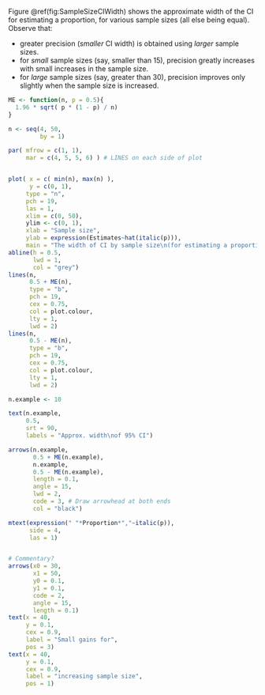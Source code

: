 Figure\ \@ref(fig:SampleSizeCIWidth) shows the approximate width of the CI for estimating a proportion, for various sample sizes (all else being equal).
Observe that:

* greater precision (*smaller* CI width) is obtained using *larger* sample sizes.
* for *small* sample sizes (say, smaller than\ $15$), precision greatly increases with small increases in the sample size.
* for *large* sample sizes (say, greater than\ $30$), precision improves only slightly when the sample size is increased.



```r
ME <- function(n, p = 0.5){
  1.96 * sqrt( p * (1 - p) / n)
}

n <- seq(4, 50, 
         by = 1)

par( mfrow = c(1, 1),
     mar = c(4, 5, 5, 6) ) # LINES on each side of plot


plot( x = c( min(n), max(n) ), 
      y = c(0, 1),
     type = "n",
     pch = 19,
     las = 1,
     xlim = c(0, 50),
     ylim <- c(0, 1),
     xlab = "Sample size",
     ylab = expression(Estimates~hat(italic(p))),
     main = "The width of CI by sample size\n(for estimating a proportion)")
abline(h = 0.5,
       lwd = 1,
       col = "grey")
lines(n,
      0.5 + ME(n),
      type = "b",
      pch = 19,
      cex = 0.75,
      col = plot.colour,
      lty = 1,
      lwd = 2)
lines(n,
      0.5 - ME(n),
      type = "b",
      pch = 19,
      cex = 0.75,
      col = plot.colour,
      lty = 1,
      lwd = 2)

n.example <- 10

text(n.example,
     0.5,
     srt = 90,
     labels = "Approx. width\nof 95% CI")

arrows(n.example,
       0.5 + ME(n.example),
       n.example,
       0.5 - ME(n.example),
       length = 0.1,
       angle = 15,
       lwd = 2,
       code = 3, # Draw arrowhead at both ends
       col = "black")

mtext(expression(" "*Proportion*","~italic(p)),
      side = 4,
      las = 1)


# Commentary?
arrows(x0 = 30,
       x1 = 50,
       y0 = 0.1,
       y1 = 0.1,
       code = 2,
       angle = 15,
       length = 0.1)
text(x = 40,
     y = 0.1,
     cex = 0.9,
     label = "Small gains for",
     pos = 3)
text(x = 40,
     y = 0.1,
     cex = 0.9,
     label = "increasing sample size",
     pos = 1)
```

